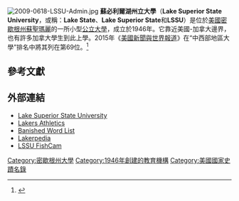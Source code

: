 {{infobox University
|name=         Lake Superior State University
|image_name=   Lake Superior State University Seal.svg
|image_size=   200px
|motto=       Believe in Blue <br> Redefining the Classroom.
|endowment=   [[美元|$]]1410萬<ref>{{Cite web |url=http://colleges.usnews.rankingsandreviews.com/best-colleges/lake-superior-state-university-2293 |title=USNews.com: America's Best Colleges 2011: Lake Superior State University: At a glance<!-- Bot generated title --> |accessdate=2015-03-22 |archive-date=2012-06-22 |archive-url=https://web.archive.org/web/20120622024654/http://colleges.usnews.rankingsandreviews.com/best-colleges/lake-superior-state-university-2293 |dead-url=no }}</ref> 
|established= 1946<ref name=autogenerated2>{{Cite web |url=http://www.lssu.edu/about/facts.php |title=Lake Superior State University :: About LSSU :: Fast Facts about LSSU<!-- Bot generated title --> |access-date=2015-03-22 |archive-date=2017-05-08 |archive-url=https://web.archive.org/web/20170508181404/http://www.lssu.edu/about/facts.php |dead-url=no }}</ref>
|type=        [[州立大學系統|州立大學]]
|president= Thomas Pleger 
|faculty=      115（全職）<ref name=autogenerated2 />
|students=     2637（2010年秋）<ref name="pcsum.org">{{Cite web |url=http://pcsum.org/Portals/0/docs/PCSUMEnrollmentreport2010.pdf |title=Presidents Council State Universities of Michigan Enrollment Report Fall 2010 |accessdate=2012-09-25 |archiveurl=https://web.archive.org/web/20140808044200/http://pcsum.org/Portals/0/docs/PCSUMEnrollmentreport2010.pdf |archivedate=2014-08-08 |deadurl=yes }}</ref>
|undergrad=    2435 （2010年秋）<ref name="pcsum.org"/>
|postgrad=     71（2010年秋）<ref name="pcsum.org"/>
|colors=       品藍和金色 {{color box|#005596}} {{color box|#FFC61E}}<ref>{{Cite web |url=http://www.lssu.edu/pr/pdf/lssu-style-guide.pdf |title=Lake Superior State University Graphics Standard and Editorial Style Guide |access-date=2015-03-22 |archive-date=2010-05-31 |archive-url=https://web.archive.org/web/20100531211420/http://www.lssu.edu/pr/pdf/lssu-style-guide.pdf |dead-url=no }}</ref> 
|city=         [[蘇聖瑪麗_(密西根州)|蘇聖瑪麗]]
|state=[[密歇根州|密歇根州]]
|country=      [[美國|美國]]
|coor=         {{coord|46.493|-84.363|type:edu_region:US-MI|display=inline,title}}
|free_label=   
|free=         
|nickname=     [http://www.lssulakers.com/ Lakers]
|athletics=    [[NCAA|NCAA]] Div I – [[Western_Collegiate_Hockey_Association|WCHA]] / Div II – [[Great_Lakes_Intercollegiate_Athletic_Conference|GLIAC]]
|mascot=       Seamore the Sea Duck,<br />Fog Horn the Sailor<ref>{{Cite web |url=http://www.lssu.edu/whats_new/2000/mascots_111300.html |title=New Laker Mascots Make Their Debut: Lake Superior State University Press Release<!-- Bot generated title --> |access-date=2015-03-22 |archive-date=2003-11-08 |archive-url=https://web.archive.org/web/20031108142931/http://www.lssu.edu/whats_new/2000/mascots_111300.html |dead-url=no }}</ref>
|campus=       郊區，{{convert|115|acre}}<ref name=autogenerated2 />
|website=      [http://www.lssu.edu/ lssu.edu]
|logo=         [[File:Lake_Superior_State_University_Wordmark.svg|Lake Superior State University Logo]]
{{Infobox NRHP
  | embed = yes
  | name = New Fort Brady
  | nrhp_type = hd
  | image = 2009-0618-LSSU-SouthHall.jpg
  | image_size = 258
  | caption =
  | location= 蘇必利爾湖州立大學
  | latitude = 46.4934
  | longitude = -84.3595
  | coord_parameters = region:US-MI_type:edu
  | coord_format = dms
  | coord_display = inline
  | locmapin = USA Michigan
  | map_caption = 在密歇根州內的位置
  | added = 1972年1月13日
  | refnum = 72000605<ref name=nris>{{cite web|url=http://nrhp.focus.nps.gov/|title=National Register Information System|date=2009-03-13|work=National Register of Historic Places|publisher=National Park Service|accessdate=2015-03-22|archive-date=2008-07-25|archive-url=https://web.archive.org/web/20080725123211/http://nrhp.focus.nps.gov/|dead-url=no}}</ref>
  | designated_other1 = Michigan State Historic Site
  | designated_other1_date = 1971年7月117日<ref name=MCGI>{{cite web|last=State of Michigan|url=http://www.mcgi.state.mi.us/hso/sites/3994.htm|year=2009|title=New Fort Brady|accessdate=June 26, 2010|deadurl=yes|archiveurl=https://web.archive.org/web/20120511130101/http://www.mcgi.state.mi.us/hso/sites/3994.htm|archivedate=2012年5月11日}}</ref>
  | designated_other1_number = 
  | designated_other1_num_position = bottom
}}}}
[[File:2009-0618-LSSU-Admin.jpg|thumb]]
'''蘇必利爾湖州立大學'''（'''Lake Superior State University'''，或稱：'''Lake State'''、'''Lake Superior State'''和'''LSSU'''）是位於[[美國|美國]][[密歇根州|密歇根州]][[蘇聖瑪麗_(密西根州)|蘇聖瑪麗]]的一所小型[[公立大學|公立大學]]，成立於1946年。它靠近美國-加拿大邊界，也有許多加拿大學生到此上學。2015年《[[美國新聞與世界報道|美國新聞與世界報道]]》在“中西部地區大學”排名中將其列在第69位。<ref>{{cite web|title=Lake Superior State University|url=http://colleges.usnews.rankingsandreviews.com/best-colleges/lake-superior-state-2293|publisher=U.S. News and World Report|accessdate=2015-03-08|archive-date=2016-10-24|archive-url=https://web.archive.org/web/20161024235425/http://colleges.usnews.rankingsandreviews.com/best-colleges/lake-superior-state-2293|dead-url=no}}</ref>

== 參考文獻==
{{Reflist|2}}

== 外部連結==
{{Portal|大學}}
* [http://www.lssu.edu/ Lake Superior State University] {{Wayback|url=http://www.lssu.edu/ |date=20210513071448 }}
* [http://lssulakers.com/landing/index Lakers Athletics] {{Wayback|url=http://lssulakers.com/landing/index |date=20210126183915 }}
* [http://www.lssu.edu/banished Banished Word List] {{Wayback|url=http://www.lssu.edu/banished |date=20170429170855 }}
* [https://archive.is/20081203123847/http://lakerpedia.lssu.edu/ Lakerpedia]
* [http://www.lssu.edu/arl/fishcam.php LSSU FishCam] {{Wayback|url=http://www.lssu.edu/arl/fishcam.php |date=20170715180251 }}

{{密歇根州的學院和大學}}

[[Category:密歇根州大學|Category:密歇根州大學]]
[[Category:1946年創建的教育機構|Category:1946年創建的教育機構]]
[[Category:美國國家史蹟名錄|Category:美國國家史蹟名錄]]